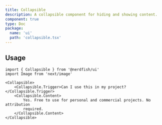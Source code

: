 ```yaml
---
title: Collapsible
description: A collapsible component for hiding and showing content.
component: true
type: Doc
package:
  name: 'ui'
  path: 'collapsible.tsx'
---
```


<ComponentExample src="/src/components/examples/collapsible/demo.tsx">
	<CollapsibleDemo />
</ComponentExample>

## Usage

```tsx
import { Collapsible } from '@nerdfish/ui'
import Image from 'next/image'
```

```tsx
<Collapsible>
	<Collapsible.Trigger>Can I use this in my project?</Collapsible.Trigger>
	<Collapsible.Content>
		Yes. Free to use for personal and commercial projects. No attribution
		required.
	</Collapsible.Content>
</Collapsible>
```

